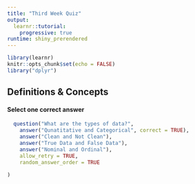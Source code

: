 ```yaml
---
title: "Third Week Quiz"
output: 
  learnr::tutorial:
    progressive: true
runtime: shiny_prerendered
---
```


```r
library(learnr)
knitr::opts_chunk$set(echo = FALSE)
library("dplyr")
```

## Definitions & Concepts

#### Select one correct answer

```r
  question("What are the types of data?",
    answer("Qunatitative and Categorical", correct = TRUE),
    answer("Clean and Not Clean"),
    answer("True Data and False Data"),
    answer("Nominal and Ordinal"), 
    allow_retry = TRUE, 
    random_answer_order = TRUE
 
)
```
